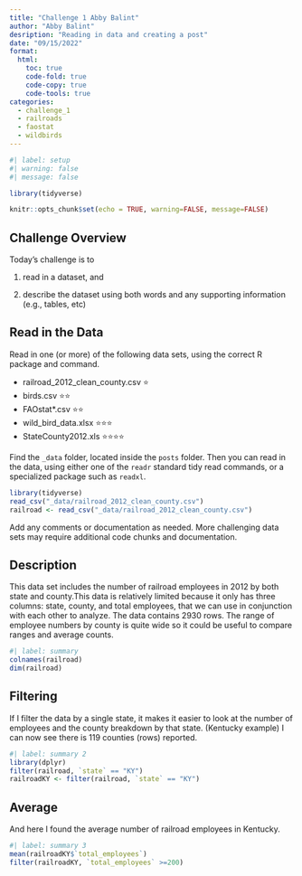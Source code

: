 ```yaml
---
title: "Challenge 1 Abby Balint"
author: "Abby Balint"
desription: "Reading in data and creating a post"
date: "09/15/2022"
format:
  html:
    toc: true
    code-fold: true
    code-copy: true
    code-tools: true
categories:
  - challenge_1
  - railroads
  - faostat
  - wildbirds
---
```


```r
#| label: setup
#| warning: false
#| message: false

library(tidyverse)

knitr::opts_chunk$set(echo = TRUE, warning=FALSE, message=FALSE)
```

## Challenge Overview

Today's challenge is to

1)  read in a dataset, and

2)  describe the dataset using both words and any supporting information (e.g., tables, etc)

## Read in the Data

Read in one (or more) of the following data sets, using the correct R package and command.

-   railroad_2012_clean_county.csv ⭐
-   birds.csv ⭐⭐
-   FAOstat\*.csv ⭐⭐
-   wild_bird_data.xlsx ⭐⭐⭐
-   StateCounty2012.xls ⭐⭐⭐⭐

Find the `_data` folder, located inside the `posts` folder. Then you can read in the data, using either one of the `readr` standard tidy read commands, or a specialized package such as `readxl`.

```r
library(tidyverse)
read_csv("_data/railroad_2012_clean_county.csv")
railroad <- read_csv("_data/railroad_2012_clean_county.csv")
```

Add any comments or documentation as needed. More challenging data sets may require additional code chunks and documentation.

## Description
This data set includes the number of railroad employees in 2012 by both state and county.This data is relatively limited because it only has three columns: state, county, and total employees, that we can use in conjunction with each other to analyze. The data contains 2930 rows. The range of employee numbers by county is quite wide so it could be useful to compare ranges and average counts. 

```r
#| label: summary
colnames(railroad)
dim(railroad)

```

## Filtering
If I filter the data by a single state, it makes it easier to look at the number of employees and the county breakdown by that state. (Kentucky example) I can now see there is 119 counties (rows) reported.

```r
#| label: summary 2
library(dplyr)
filter(railroad, `state` == "KY")
railroadKY <- filter(railroad, `state` == "KY")
```
## Average
And here I found the average number of railroad employees in Kentucky. 

```r
#| label: summary 3
mean(railroadKY$`total_employees`)
filter(railroadKY, `total_employees` >=200)
```
